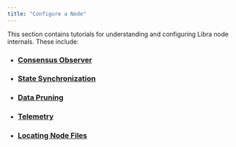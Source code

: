 ```yaml
---
title: "Configure a Node"
---
```


This section contains tutorials for understanding and configuring Libra node internals. These include:

- ### [Consensus Observer](/network/nodes/configure/consensus-observer)
- ### [State Synchronization](/network/nodes/configure/state-sync)
- ### [Data Pruning](/network/nodes/configure/data-pruning)
- ### [Telemetry](/network/nodes/configure/telemetry)
- ### [Locating Node Files](/network/nodes/configure/node-files-all-networks)
